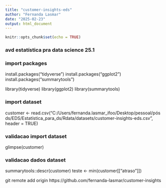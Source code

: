 ```yaml
---
title: "customer-insights-eds"
author: "Fernanda Lasmar"
date: "2025-02-23"
output: html_document
---
```


```r
knitr::opts_chunk$set(echo = TRUE)
```

### avd  estatística pra data science 25.1

### import packages
install.packages("tidyverse")
install.packages("ggplot2")
install.packages("summarytools")

library(tidyverse)
library(ggplot2)
library(summarytools)

### import dataset
customer <- read.csv("C:/Users/fernanda.lasmar_ifoo/Desktop/pessoal/pós ds/EDS/Estatística_para_ds/Rdata/datasets/customer-insights-eds.csv", header = TRUE)

### validacao import dataset
glimpse(customer)

### validacao dados dataset
summarytools::descr(customer)
teste <- min(customer[["atraso"]])

git remote add origin https://github.com/fernanda-lasmar/customer-insights



